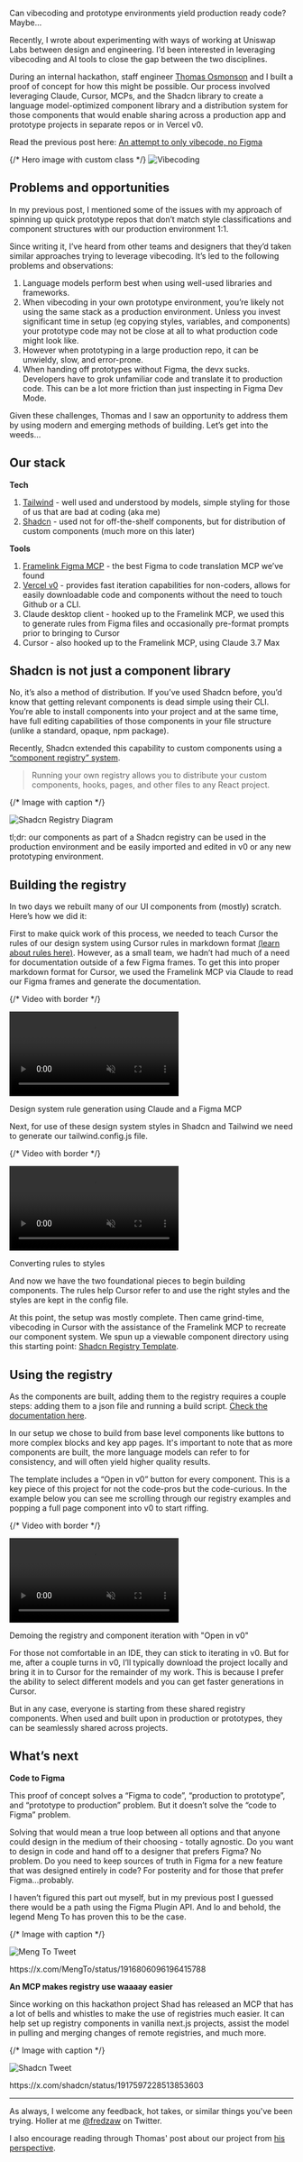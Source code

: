 Can vibecoding and prototype environments yield production ready code? Maybe...

Recently, I wrote about experimenting with ways of working at Uniswap Labs between design and engineering. I’d been interested in leveraging vibecoding and AI tools to close the gap between the two disciplines. 

During an internal hackathon, staff engineer [Thomas Osmonson](https://x.com/aulneau_) and I built a proof of concept for how this might be possible. Our process involved leveraging Claude, Cursor, MCPs, and the Shadcn library to create a language model-optimized component library and a distribution system for those components that would enable sharing across a production app and prototype projects in separate repos or in Vercel v0.

Read the previous post here: [An attempt to only vibecode, no Figma](/posts/vibecode-no-figma)

{/* Hero image with custom class */}
<img src="/posts/vibecoding-2.png" alt="Vibecoding" className="hero-image" />

## Problems and opportunities

In my previous post, I mentioned some of the issues with my approach of spinning up quick prototype repos that don’t match style classifications and component structures with our production environment 1:1.

Since writing it, I’ve heard from other teams and designers that they’d taken similar approaches trying to leverage vibecoding. It’s led to the following problems and observations:

1. Language models perform best when using well-used libraries and frameworks.
2. When vibecoding in your own prototype environment, you’re likely not using the same stack as a production environment. Unless you invest significant time in setup (eg copying styles, variables, and components) your prototype code may not be close at all to what production code might look like.
3. However when prototyping in a large production repo, it can be unwieldy, slow, and error-prone.
4. When handing off prototypes without Figma, the devx sucks. Developers have to grok unfamiliar code and translate it to production code. This can be a lot more friction than just inspecting in Figma Dev Mode.

Given these challenges, Thomas and I saw an opportunity to address them by using modern and emerging methods of building. Let’s get into the weeds…

## Our stack

**Tech**

1. [Tailwind](https://tailwindcss.com/) - well used and understood by models, simple styling for those of us that are bad at coding (aka me)
2. [Shadcn](https://ui.shadcn.com/) - used not for off-the-shelf components, but for distribution of custom components (much more on this later)

**Tools**

1. [Framelink Figma MCP](https://www.framelink.ai/) - the best Figma to code translation MCP we’ve found
2. [Vercel v0](https://v0.dev/) - provides fast iteration capabilities for non-coders, allows for easily downloadable code and components without the need to touch Github or a CLI.
3. Claude desktop client - hooked up to the Framelink MCP, we used this to generate rules from Figma files and occasionally pre-format prompts prior to bringing to Cursor
4. Cursor - also hooked up to the Framelink MCP, using Claude 3.7 Max

## Shadcn is not just a component library

No, it’s also a method of distribution. If you’ve used Shadcn before, you’d know that getting relevant components is dead simple using their CLI. You’re able to install components into your project and at the same time, have full editing capabilities of those components in your file structure (unlike a standard, opaque, npm package).

Recently, Shadcn extended this capability to custom components using a [“component registry” system](https://ui.shadcn.com/docs/registry).

> Running your own registry allows you to distribute your custom components, hooks, pages, and other files to any React project.

{/* Image with caption */}
<div className="image-container">
  <img 
    src="/posts/shadcn-registry-diagram.png" 
    alt="Shadcn Registry Diagram" 
    className="project-image"
  />
</div>

tl;dr: our components as part of a Shadcn registry can be used in the production environment and be easily imported and edited in v0 or any new prototyping environment.

## Building the registry

In two days we rebuilt many of our UI components from (mostly) scratch. Here’s how we did it:

First to make quick work of this process, we needed to teach Cursor the rules of our design system using Cursor rules in markdown format [(learn about rules here)](https://docs.cursor.com/context/rules). However, as a small team, we hadn’t had much of a need for documentation outside of a few Figma frames. To get this into proper markdown format for Cursor, we used the Framelink MCP via Claude to read our Figma frames and generate the documentation.

{/* Video with border */}
<div className="video-container with-border">
  <video 
    src="/posts/spore-generation-compressed.mp4" 
    autoPlay 
    loop 
    muted 
    playsInline
  controls
  ></video>
  <p className="video-caption">Design system rule generation using Claude and a Figma MCP</p>
</div>

Next, for use of these design system styles in Shadcn and Tailwind we need to generate our tailwind.config.js file.

{/* Video with border */}
<div className="video-container with-border">
  <video 
    src="/posts/config-generation.mp4" 
    autoPlay 
    loop 
    muted 
    playsInline
    controls
  ></video>
  <p className="video-caption">Converting rules to styles</p>
</div>

And now we have the two foundational pieces to begin building components. The rules help Cursor refer to and use the right styles and the styles are kept in the config file.

At this point, the setup was mostly complete. Then came grind-time, vibecoding in Cursor with the assistance of the Framelink MCP to recreate our component system. We spun up a viewable component directory using this starting point: [Shadcn Registry Template](https://github.com/shadcn-ui/registry-template-v4).

## Using the registry

As the components are built, adding them to the registry requires a couple steps: adding them to a json file and running a build script. [Check the documentation here](https://ui.shadcn.com/docs/registry/getting-started).

In our setup we chose to build from base level components like buttons to more complex blocks and key app pages. It's important to note that as more components are built, the more language models can refer to for consistency, and will often yield higher quality results.

The template includes a “Open in v0” button for every component. This is a key piece of this project for not the code-pros but the code-curious. In the example below you can see me scrolling through our registry examples and popping a full page component into v0 to start riffing.

{/* Video with border */}
<div className="video-container with-border">
  <video 
    src="/posts/mycelium-demo.mp4" 
    autoPlay 
    loop 
    muted 
    playsInline
    controls
  ></video>
  <p className="video-caption">Demoing the registry and component iteration with "Open in v0"</p>
</div>

For those not comfortable in an IDE, they can stick to iterating in v0. But for me, after a couple turns in v0, I’ll typically download the project locally and bring it in to Cursor for the remainder of my work. This is because I prefer the ability to select different models and you can get faster generations in Cursor.

But in any case, everyone is starting from these shared registry components. When used and built upon in production or prototypes, they can be seamlessly shared across projects.

## What’s next

**Code to Figma**

This proof of concept solves a “Figma to code”, “production to prototype”, and “prototype to production” problem. But it doesn’t solve the “code to Figma” problem.

Solving that would mean a true loop between all options and that anyone could design in the medium of their choosing - totally agnostic. Do you want to design in code and hand off to a designer that prefers Figma? No problem. Do you need to keep sources of truth in Figma for a new feature that was designed entirely in code? For posterity and for those that prefer Figma…probably.

I haven’t figured this part out myself, but in my previous post I guessed there would be a path using the Figma Plugin API. And lo and behold, the legend Meng To has proven this to be the case.

{/* Image with caption */}
<div className="image-container" style={{ maxWidth: '480px' }}>
  <img 
    src="/posts/tweet-mengto.png" 
    alt="Meng To Tweet" 
    className="project-image"
  />
  <p className="image-caption">https://x.com/MengTo/status/1916806096196415788</p>
</div>



**An MCP makes registry use waaaay easier**

Since working on this hackathon project Shad has released an MCP that has a lot of bells and whistles to make the use of registries much easier. It can help set up registry components in vanilla next.js projects, assist the model in pulling and merging changes of remote registries, and much more.

{/* Image with caption */}
<div className="image-container" style={{ maxWidth: '480px' }}>
  <img 
    src="/posts/tweet-shadcn.png" 
    alt="Shadcn Tweet" 
    className="project-image"
  />
  <p className="image-caption">https://x.com/shadcn/status/1917597228513853603</p>
</div>

---

As always, I welcome any feedback, hot takes, or similar things you've been trying. Holler at me [@fredzaw](https://x.com/fredzaw) on Twitter.

I also encourage reading through Thomas' post about our project from [his perspective](https://ineffable.co/writing/vibecoding-for-fun-and-profit).